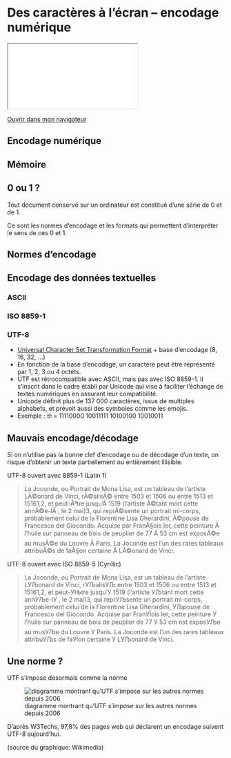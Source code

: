 # Des caractères à l'écran -- encodage numérique 

::: {.content-visible when-format="html" unless-format="revealjs"}

```{=html}
<iframe src="_slides/encodage.html"></iframe>
```
[Ouvrir dans mon navigateur](_slides/encodage.html){target="_blank"} 

::: 

## Encodage numérique 

<!-- Alix 

- L'encodage = transformation de données d'un format à un autre
- Le degré zéro = transformation de données en valeurs binaires (on/off). On représente ces états par un 1 ou un 0.

    - un bit est une instance de 0 ou de 1
    - un train de bits (ou byte) est un groupe composé d'une suite de bits
    - un octet est un groupe de 8 bits

- Un fichier de 100 octets est + riche qu'un fichier de 10 octets
- La taille d'un fichier numérique = nombre d'instances de 0 et de 1 nécessaires à sa représentation

-->

## Mémoire 

<!-- Alix
- La taille d'un disque dur définit le nombre de bits disponibles pour encoder des informations simultanément. Par exemple, un disque dur de 50 Go de mémoire :

    - est égal à 50 000 000 000 octets (cinquante milliards)
    - est égal à 400 000 000 000 bits (quatre cents milliards)

- La taille d'un fichier définit le nombre de bits nécessaire à son encodage. Par exemple, un fichier d'une taille de 30 Ko :

    - nécessite 30 x 1 000 x 8 bits
    - contient donc un total de 160 000 instances de 1 ou 0
--> 

## 0 ou 1 ? 

Tout document conservé sur un ordinateur est constitué d'une série de 0 et de 1. 

Ce sont les normes d'encodage et les formats qui permettent d'interpréter le sens de ces 0 et 1. 

## Normes d'encodage 

<!-- Alix
- Les normes d'encodages = clefs d'encodage/décodage pour passer d'une forme intelligible pour les humains à une forme lisible par la machine
- En fonction du type de fichier encodé (texte, image, vidéo, etc.), il existe différents paysages de normes et de modes de représentation
- On en passe une partie en revue dans la suite du cours
-->

## Encodage des données textuelles

<!-- Alix

- Un document numérique textuel contient du texte (caractères alphanumériques et de symboles)
- La norme d'encodage d'un texte == une table de correspondance entre un groupe de bits et un caractère alphanumérique ou un symbole
- La norme d'encodage définit donc la liste des caractères disponibles (character set)
- En fonction de la norme, la représentation d'un caractère peut s'étendre sur un ou plusieurs octets
- Les normes les plus connues pour des textes en français sont :

    - ASCII (1963)
    - ISO 8859-1 (1986)
    - UTF-8 (1996)
--> 

### ASCII 

<!-- Alix

- [American Standard Code for Information Interchange](https://fr.wikipedia.org/wiki/American_Standard_Code_for_Information_Interchange)
- Chaque caractère est représenté par 7 bits empaquetés dans 1 octet
- Le jeu de caractères est composé de 95 éléments (pas de caractères accentués) :

```
 !"#$%&'()*+,-./
0123456789:;<=>?
@ABCDEFGHIJKLMNO
PQRSTUVWXYZ[\]^_
`abcdefghijklmno
pqrstuvwxyz{|}~
```

- Exemple : A = 01000001

--> 

### ISO 8859-1 

<!-- Alix

- Elle est souvent appelée Latin1 mais aussi Western Europe
- Chaque caractère est représenté par 8 bits
- ISO 8859-1 est rétrocompatible avec ASCII. Le jeu de caractères est composé de 191 éléments : les 95 caractères de la norme ASCII + des symboles et des caractères accentués :

```
 !"#$%&'()*+,-./    ¡¢£¤¥¦§¨©ª«¬-®¯
0123456789:;<=>?   °±²³´µ¶·¸¹º»¼½¾¿
@ABCDEFGHIJKLMNO   ÀÁÂÃÄÅÆÇÈÉÊËÌÍÎÏ
PQRSTUVWXYZ[\]^_   ÐÑÒÓÔÕÖ×ØÙÚÛÜÝÞß
`abcdefghijklmno   àáâãäåæçèéêëìíîï
pqrstuvwxyz{|}~    ðñòóôõö÷øùúûüýþÿ
```

- Exemple: é = 11101001

-->

### UTF-8 

- [Universal Character Set Transformation Format](https://fr.wikipedia.org/wiki/UTF-8) + base d'encodage (8, 16, 32, ...)
- En fonction de la base d'encodage, un caractère peut être représenté par 1, 2, 3 ou 4 octets.
- UTF est rétrocompatible avec ASCII, mais pas avec ISO 8859-1. Il s'inscrit dans le cadre établi par Unicode qui vise à faciliter l'échange de textes numériques en assurant leur compatibilité.
- Unicode définit plus de 137 000 caractères, issus de multiples alphabets, et prévoit aussi des symboles comme les emojis.
- Exemple : 🤓 = 11110000 10011111 10100100 10010011

## Mauvais encodage/décodage

Si on n'utilise pas la bonne clef d'encodage ou de décodage d'un texte, on risque d'obtenir un texte partiellement ou entièrement illisible.

UTF-8 ouvert avec 8859-1 (Latin 1)

> La Joconde, ou Portrait de Mona Lisa, est un tableau de l'artiste LÃ©onard de Vinci, rÃ©alisÃ© entre 1503 et 1506 ou entre 1513 et 15161,2, et peut-Ãªtre jusqu'Ã  1519 (l'artiste Ã©tant mort cette annÃ©e-lÃ , le 2 mai)3, qui reprÃ©sente un portrait mi-corps, probablement celui de la Florentine Lisa Gherardini, Ã©pouse de Francesco del Giocondo. Acquise par FranÃ§ois Ier, cette peinture Ã  l'huile sur panneau de bois de peuplier de 77 Ã 53 cm est exposÃ©e au musÃ©e du Louvre Ã  Paris. La Joconde est l'un des rares tableaux attribuÃ©s de faÃ§on certaine Ã  LÃ©onard de Vinci.

UTF-8 ouvert avec ISO 8859-5 (Cyrillic)

> La Joconde, ou Portrait de Mona Lisa, est un tableau de l'artiste LУЉonard de Vinci, rУЉalisУЉ entre 1503 et 1506 ou entre 1513 et 15161,2, et peut-УЊtre jusqu'У  1519 (l'artiste УЉtant mort cette annУЉe-lУ , le 2 mai)3, qui reprУЉsente un portrait mi-corps, probablement celui de la Florentine Lisa Gherardini, УЉpouse de Francesco del Giocondo. Acquise par FranУЇois Ier, cette peinture У  l'huile sur panneau de bois de peuplier de 77 У 53 cm est exposУЉe au musУЉe du Louvre У  Paris. La Joconde est l'un des rares tableaux attribuУЉs de faУЇon certaine У  LУЉonard de Vinci.

## Une norme ? 

UTF s'impose désormais comme la norme

![diagramme montrant qu'UTF s'impose sur les autres normes depuis 2006](img/encoding_trends.png)

D'après W3Techs, 97,8% des pages web qui déclarent un encodage suivent UTF-8 aujourd'hui.

(source du graphique: Wikimedia)